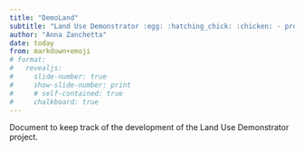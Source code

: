 ```yaml
---
title: "DemoLand"
subtitle: "Land Use Demonstrator :egg: :hatching_chick: :chicken: - project notes"
author: "Anna Zanchetta"
date: today
from: markdown+emoji
# format:
#   revealjs:
#     slide-number: true
#     show-slide-number: print
#     # self-contained: true
#     chalkboard: true
---
```


Document to keep track of the development of the Land Use Demonstrator project.
